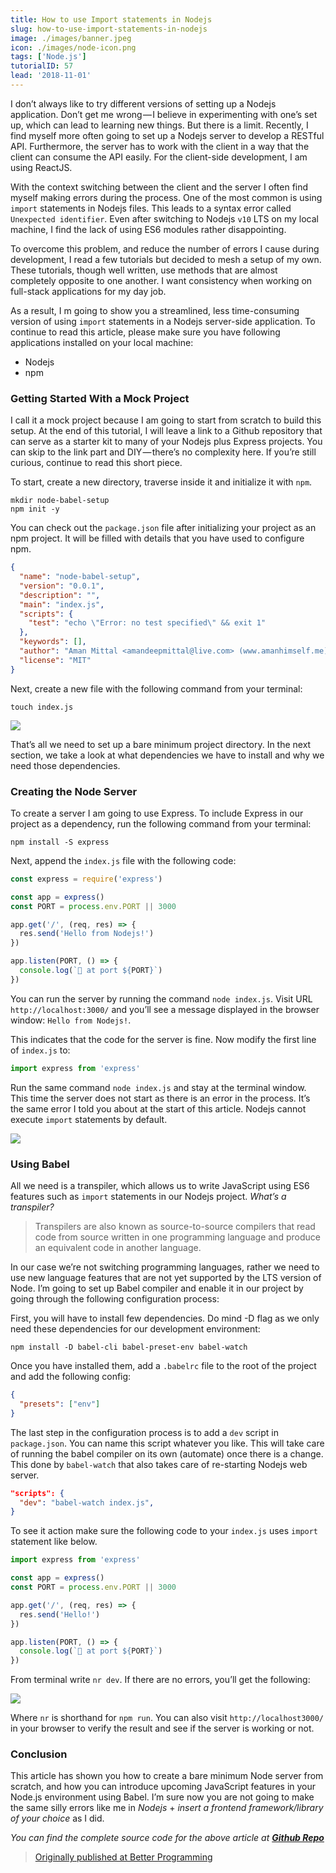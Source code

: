 ```yaml
---
title: How to use Import statements in Nodejs
slug: how-to-use-import-statements-in-nodejs
image: ./images/banner.jpeg
icon: ./images/node-icon.png
tags: ['Node.js']
tutorialID: 57
lead: '2018-11-01'
---
```


I don’t always like to try different versions of setting up a Nodejs application. Don’t get me wrong — I believe in experimenting with one’s set up, which can lead to learning new things. But there is a limit. Recently, I find myself more often going to set up a Nodejs server to develop a RESTful API. Furthermore, the server has to work with the client in a way that the client can consume the API easily. For the client-side development, I am using ReactJS.

With the context switching between the client and the server I often find myself making errors during the process. One of the most common is using `import` statements in Nodejs files. This leads to a syntax error called `Unexpected identifier`. Even after switching to Nodejs `v10` LTS on my local machine, I find the lack of using ES6 modules rather disappointing.

To overcome this problem, and reduce the number of errors I cause during development, I read a few tutorials but decided to mesh a setup of my own. These tutorials, though well written, use methods that are almost completely opposite to one another. I want consistency when working on full-stack applications for my day job.

As a result, I m going to show you a streamlined, less time-consuming version of using `import` statements in a Nodejs server-side application. To continue to read this article, please make sure you have following applications installed on your local machine:

- Nodejs
- npm

### Getting Started With a Mock Project

I call it a mock project because I am going to start from scratch to build this setup. At the end of this tutorial, I will leave a link to a Github repository that can serve as a starter kit to many of your Nodejs plus Express projects. You can skip to the link part and DIY — there’s no complexity here. If you’re still curious, continue to read this short piece.

To start, create a new directory, traverse inside it and initialize it with `npm`.

```shell
mkdir node-babel-setup
npm init -y
```

You can check out the `package.json` file after initializing your project as an npm project. It will be filled with details that you have used to configure npm.

```json
{
  "name": "node-babel-setup",
  "version": "0.0.1",
  "description": "",
  "main": "index.js",
  "scripts": {
    "test": "echo \"Error: no test specified\" && exit 1"
  },
  "keywords": [],
  "author": "Aman Mittal <amandeepmittal@live.com> (www.amanhimself.me)",
  "license": "MIT"
}
```

Next, create a new file with the following command from your terminal:

```shell
touch index.js
```

![](https://cdn-images-1.medium.com/max/800/1*cToGazhSQLTx3oIwsJULPQ.png)

That’s all we need to set up a bare minimum project directory. In the next section, we take a look at what dependencies we have to install and why we need those dependencies.

### Creating the Node Server

To create a server I am going to use Express. To include Express in our project as a dependency, run the following command from your terminal:

```shell
npm install -S express
```

Next, append the `index.js` file with the following code:

```js
const express = require('express')

const app = express()
const PORT = process.env.PORT || 3000

app.get('/', (req, res) => {
  res.send('Hello from Nodejs!')
})

app.listen(PORT, () => {
  console.log(`🚀 at port ${PORT}`)
})
```

You can run the server by running the command `node index.js`. Visit URL `http://localhost:3000/` and you’ll see a message displayed in the browser window: `Hello from Nodejs!`.

This indicates that the code for the server is fine. Now modify the first line of `index.js` to:

```js
import express from 'express'
```

Run the same command `node index.js` and stay at the terminal window. This time the server does not start as there is an error in the process. It’s the same error I told you about at the start of this article. Nodejs cannot execute `import` statements by default.

![](https://cdn-images-1.medium.com/max/800/1*itCGCm0lnbBG94KS6D0bOg.png)

### Using Babel

All we need is a transpiler, which allows us to write JavaScript using ES6 features such as `import` statements in our Nodejs project. _What’s a transpiler?_

> Transpilers are also known as source-to-source compilers that read code from source written in one programming language and produce an equivalent code in another language.

In our case we’re not switching programming languages, rather we need to use new language features that are not yet supported by the LTS version of Node. I’m going to set up Babel compiler and enable it in our project by going through the following configuration process:

First, you will have to install few dependencies. Do mind -D flag as we only need these dependencies for our development environment:

```shell
npm install -D babel-cli babel-preset-env babel-watch
```

Once you have installed them, add a `.babelrc` file to the root of the project and add the following config:

```json
{
  "presets": ["env"]
}
```

The last step in the configuration process is to add a `dev` script in `package.json`. You can name this script whatever you like. This will take care of running the babel compiler on its own (automate) once there is a change. This done by `babel-watch` that also takes care of re-starting Nodejs web server.

```json
"scripts": {
  "dev": "babel-watch index.js",
}
```

To see it action make sure the following code to your `index.js` uses `import` statement like below.

```js
import express from 'express'

const app = express()
const PORT = process.env.PORT || 3000

app.get('/', (req, res) => {
  res.send('Hello!')
})

app.listen(PORT, () => {
  console.log(`🚀 at port ${PORT}`)
})
```

From terminal write `nr dev`. If there are no errors, you’ll get the following:

![](https://cdn-images-1.medium.com/max/800/1*Rz9TPPfk6B4p4NPTntXKvg.png)

Where `nr` is shorthand for `npm run`. You can also visit `http://localhost3000/` in your browser to verify the result and see if the server is working or not.

### Conclusion

This article has shown you how to create a bare minimum Node server from scratch, and how you can introduce upcoming JavaScript features in your Node.js environment using Babel. I’m sure now you are not going to make the same silly errors like me in _Nodejs_ + _insert a frontend framework/library of your choice_ as I did.

_You can find the complete source code for the above article at_ [**_Github Repo_**](https://github.com/amandeepmittal/node-babel-setup)

> [Originally published at Better Programming](https://medium.com/better-programming/how-to-use-import-statements-in-nodejs-94c85e23aeb7)
